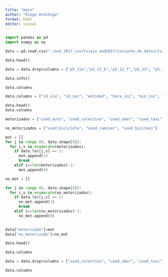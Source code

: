```yaml
---
title: "main"
author: "Diego Aréchiga"
format: html
editor: visual
---
```


```python
import pandas as pd
import numpy as np
```

```python
data = pd.read_csv("./eod_2017_csv/tviaje_eod2017/conjunto_de_datos/tviaje.csv")
```

```python
data.head()
```

```python
data = data.drop(columns = ["p5_11a","p5_12_6","p5_12_7","p5_13", "p5_15_14", "p5_15_04", "p5_15_05", "p5_15_09", "p5_15_17", "p5_15_02", "p5_15_03", "p5_15_06", "p5_15_07", "p5_15_08", "p5_15_10", "p5_15_11", "p5_15_12" , "p5_15_13", "p5_15_14", "p5_15_15", "p5_15_16", "p5_15_17", "p5_15_18", "p5_15_19", "p5_15_20", "p5_18", "p5_19", "p5_20", "p5_21_1", "p5_21_2", "p5_22", "p5_23", "p5_24", "p5_25", "p5_26", "p5_27_1", "p5_27_2", "p5_27_3", "p5_27_4", "p5_27_5", "p5_27_6", "p5_27_7", "p5_27_8", "p5_3", "p5_6", "p5_7_6", "dto_origen", "dto_dest", "n_via", "p5_14_20", "factor", "upm_dis", "est_dis"])
```

```python
data.info()
```

```python
data.columns 
```

```python
data.columns = ["id_via", "id_soc", "entidad", "hora_ini", "min_ini", "hora_fin", "min_fin", "used_auto", "veces_auto", "used_colectivo", "used_uber", "used_taxi", "used_metro", "used_autobusM1", "used_bicicleta", "used_autobus", "used_moto", "used_trolibus", "used_metrobus", "used_tren_ligero", "used_tren_suburbano", "used_caminar", "used_mixcable", "used_bicitaxi", "used_mototaxi", "used_transporte_escolar", "used_transporte_personal", "estrato", "tam_localidad", "sexo", "edad"]
```

```python
data.head()
data.columns
```

```python

motorizados = ["used_auto", "used_colectivo", "used_uber", "used_taxi", "used_metro", "used_autobusM1", "used_autobus", "used_moto", "used_trolibus", "used_metrobus", "used_tren_ligero", "used_tren_suburbano", "used_mixcable", "used_mototaxi", "used_transporte_escolar", "used_transporte_personal"]

no_motorizados = ["used_bicicleta", "used_caminar", "used_bicitaxi"]

mot = []
for j in range (0, data.shape[0]):
  for i,s in enumerate(motorizados):
    if data.loc[j,s] == 1:
      mot.append(1)
      break
    elif i==len(motorizados)-1:
      mot.append(0)

no_mot = []

for j in range (0, data.shape[0]):
  for i,s in enumerate(no_motorizados):
    if data.loc[j,s] == 1:
      no_mot.append(1) 
      break
    elif i==len(no_motorizados)-1:
      no_mot.append(0)
      

```

```python
data["motorizado"]=mot
data["no_motorizado"]=no_mot
```

```python
data.head()
```

```python
data.columns
```

```python
data = data.drop(columns = ["used_colectivo", "used_uber", "used_taxi", "used_metro", "used_moto", "used_trolibus", "used_metrobus", "used_tren_ligero", "used_tren_suburbano", "used_mixcable", "used_bicitaxi", "used_mototaxi","used_transporte_escolar", "used_transporte_personal"])
```

```python
data.columns

```